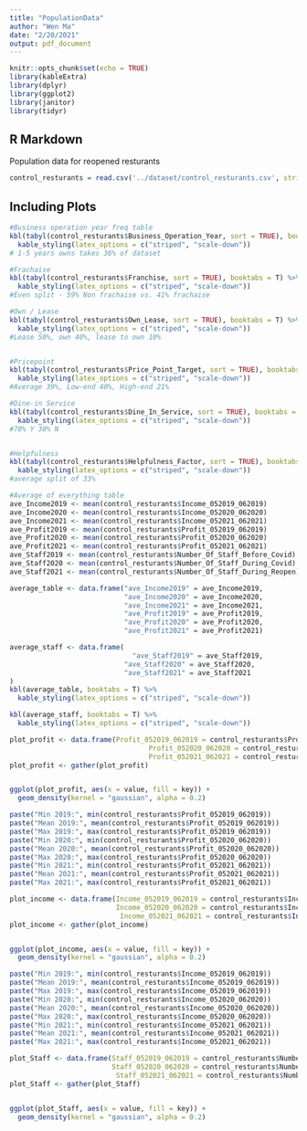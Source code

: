 ```yaml
---
title: "PopulationData"
author: "Wen Ma"
date: "2/20/2021"
output: pdf_document
---
```


```r
knitr::opts_chunk$set(echo = TRUE)
library(kableExtra)
library(dplyr)
library(ggplot2)
library(janitor)
library(tidyr)
```

## R Markdown

Population data for reopened resturants

```r
control_resturants = read.csv('../dataset/control_resturants.csv', stringsAsFactors = FALSE)
```

## Including Plots


```r
#Business operation year freq table
kbl(tabyl(control_resturants$Business_Operation_Year, sort = TRUE), booktabs = T) %>%
  kable_styling(latex_options = c("striped", "scale-down"))
# 1-5 years owns takes 36% of dataset

#Frachaise
kbl(tabyl(control_resturants$Franchise, sort = TRUE), booktabs = T) %>%
  kable_styling(latex_options = c("striped", "scale-down"))
#Even split - 59% Non frachaise vs. 41% frachaise

#Own / Lease
kbl(tabyl(control_resturants$Own_Lease, sort = TRUE), booktabs = T) %>%
  kable_styling(latex_options = c("striped", "scale-down"))
#Lease 50%, own 40%, lease to own 10%


#Pricepoint
kbl(tabyl(control_resturants$Price_Point_Target, sort = TRUE), booktabs = T) %>%
  kable_styling(latex_options = c("striped", "scale-down"))
#Average 39%, Low-end 40%, High-end 21%

#Dine-in Service
kbl(tabyl(control_resturants$Dine_In_Service, sort = TRUE), booktabs = T) %>%
  kable_styling(latex_options = c("striped", "scale-down"))
#70% Y 30% N


#Helpfulness
kbl(tabyl(control_resturants$Helpfulness_Factor, sort = TRUE), booktabs = T) %>%
  kable_styling(latex_options = c("striped", "scale-down"))
#average split of 33%
```


```r
#Average of everything table
ave_Income2019 <- mean(control_resturants$Income_052019_062019)
ave_Income2020 <- mean(control_resturants$Income_052020_062020)
ave_Income2021 <- mean(control_resturants$Income_052021_062021)
ave_Profit2019 <- mean(control_resturants$Profit_052019_062019)
ave_Profit2020 <- mean(control_resturants$Profit_052020_062020)
ave_Profit2021 <- mean(control_resturants$Profit_052021_062021)
ave_Staff2019 <- mean(control_resturants$Number_Of_Staff_Before_Covid)
ave_Staff2020 <- mean(control_resturants$Number_Of_Staff_During_Covid)
ave_Staff2021 <- mean(control_resturants$Number_Of_Staff_During_Reopen)

average_table <- data.frame("ave_Income2019" = ave_Income2019, 
                            "ave_Income2020" = ave_Income2020, 
                            "ave_Income2021" = ave_Income2021, 
                            "ave_Profit2019" = ave_Profit2019, 
                            "ave_Profit2020" = ave_Profit2020, 
                            "ave_Profit2021" = ave_Profit2021)

average_staff <- data.frame(
                              "ave_Staff2019" = ave_Staff2019, 
                            "ave_Staff2020" = ave_Staff2020, 
                            "ave_Staff2021" = ave_Staff2021
)
kbl(average_table, booktabs = T) %>%
  kable_styling(latex_options = c("striped", "scale-down"))

kbl(average_staff, booktabs = T) %>%
  kable_styling(latex_options = c("striped", "scale-down"))
```

```r
plot_profit <- data.frame(Profit_052019_062019 = control_resturants$Profit_052019_062019, 
                                  Profit_052020_062020 = control_resturants$Profit_052020_062020, 
                                  Profit_052021_062021 = control_resturants$Profit_052021_062021)
plot_profit <- gather(plot_profit)


ggplot(plot_profit, aes(x = value, fill = key)) +
  geom_density(kernel = "gaussian", alpha = 0.2)


```


```r
paste("Min 2019:", min(control_resturants$Profit_052019_062019))
paste("Mean 2019:", mean(control_resturants$Profit_052019_062019))
paste("Max 2019:", max(control_resturants$Profit_052019_062019))
paste("Min 2020:", min(control_resturants$Profit_052020_062020))
paste("Mean 2020:", mean(control_resturants$Profit_052020_062020))
paste("Max 2020:", max(control_resturants$Profit_052020_062020))
paste("Min 2021:", min(control_resturants$Profit_052021_062021))
paste("Mean 2021:", mean(control_resturants$Profit_052021_062021))
paste("Max 2021:", max(control_resturants$Profit_052021_062021))
```


```r
plot_income <- data.frame(Income_052019_062019 = control_resturants$Income_052019_062019, 
                          Income_052020_062020 = control_resturants$Income_052020_062020, 
                           Income_052021_062021 = control_resturants$Income_052021_062021)
plot_income <- gather(plot_income)


ggplot(plot_income, aes(x = value, fill = key)) +
  geom_density(kernel = "gaussian", alpha = 0.2)
```
```r
paste("Min 2019:", min(control_resturants$Income_052019_062019))
paste("Mean 2019:", mean(control_resturants$Income_052019_062019))
paste("Max 2019:", max(control_resturants$Income_052019_062019))
paste("Min 2020:", min(control_resturants$Income_052020_062020))
paste("Mean 2020:", mean(control_resturants$Income_052020_062020))
paste("Max 2020:", max(control_resturants$Income_052020_062020))
paste("Min 2021:", min(control_resturants$Income_052021_062021))
paste("Mean 2021:", mean(control_resturants$Income_052021_062021))
paste("Max 2021:", max(control_resturants$Income_052021_062021))
```

```r
plot_Staff <- data.frame(Staff_052019_062019 = control_resturants$Number_Of_Staff_Before_Covid, 
                         Staff_052020_062020 = control_resturants$Number_Of_Staff_During_Covid, 
                          Staff_052021_062021 = control_resturants$Number_Of_Staff_During_Reopen)
plot_Staff <- gather(plot_Staff)


ggplot(plot_Staff, aes(x = value, fill = key)) +
  geom_density(kernel = "gaussian", alpha = 0.2)
```

